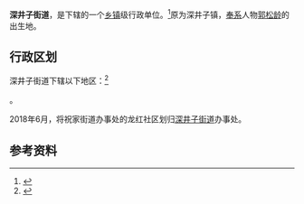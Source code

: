 {{中国乡级行政区
|景观照片文件名 = Flight HU7821 29.jpg
|景观照片描述 = 
|汉语拼音 = 
|其他语言 = 
|其他语言名称 = 
|旧称 = 
|地名出处 =
|位置图文件名 = 
|位置图描述 = 
|自定义图片= 
|建置时间 = 
|政府驻地 = 
|毗邻 = 
|总面积 = 
|总人口 = 
|总人口年份 = 
|户籍人口 = 
|户籍人口年份 = 
|常住人口 = 
|常住人口年份 = 
|人口密度 = 
|GDP = 
|GDP年份 = 
|邮政编码 = 
|电话区号 = 24
|官方网站 = 
|网站名称 = 
|21/01/12/016/000}}

'''深井子街道'''，是{{PRC admin/fullname|21/01/12/016/000|3}}下辖的一个[[乡镇|乡镇]]级行政单位。<ref>{{PRC admin/ref sgc|{{PRC admin/parent|21/01/12/016/000}}}}</ref>原为深井子镇，[[奉系|奉系]]人物[[郭松龄|郭松龄]]的出生地。

== 行政区划 ==

深井子街道下辖以下地区：<ref>{{PRC admin/ref sgc|21/01/12/016/000}}</ref>

{{PRC admin/children|21/01/12/016/000}}。

2018年6月，将祝家街道办事处的龙红社区划归[[深井子街道|深井子街道]]办事处。

== 参考资料 ==

{{reflist}}

{{行政区划小作品}}
{{PRC admin/navcat|21/01/12/016/000}}
